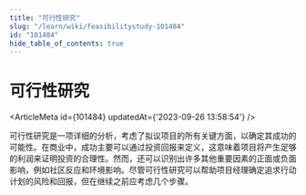 ```yaml
---
title: "可行性研究"
slug: "/learn/wiki/feasibilitystudy-101484"
id: "101484"
hide_table_of_contents: true
---
```



# 可行性研究

<ArticleMeta id={101484} updatedAt={'2023-09-26 13:58:54'} />
<div className='border-solid border-b border-t-0 my-4 border-[var(--ifm-color-gray-300)]' />

可行性研究是一项详细的分析，考虑了拟议项目的所有关键方面，以确定其成功的可能性。在商业中，成功主要可以通过投资回报来定义，这意味着项目将产生足够的利润来证明投资的合理性。然而，还可以识别出许多其他重要因素的正面或负面影响，例如社区反应和环境影响。尽管可行性研究可以帮助项目经理确定追求行动计划的风险和回报，但在继续之前应考虑几个步骤。

